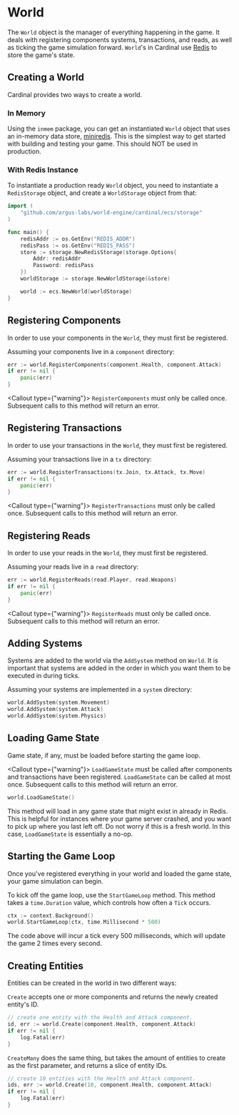 
# World

The `World` object is the manager of everything happening in the game. It deals with registering components systems,
transactions, and reads, as well as ticking the game simulation forward. `World`'s in Cardinal use [Redis](https://redis.io/) to store the game's state.

## Creating a World

Cardinal provides two ways to create a world.

### In Memory

Using the `inmem` package, you can get an instantiated `World` object that uses an in-memory data store, [miniredis](https://github.com/alicebob/miniredis). This is the simplest way to get started with building and testing your game. This should NOT be used in production.

### With Redis Instance

To instantiate a production ready `World` object, you need to instantiate a `RedisStorage` object, and create a
`WorldStorage` object from that:

```go
import (
	"github.com/argus-labs/world-engine/cardinal/ecs/storage"
)

func main() {
	redisAddr := os.GetEnv("REDIS_ADDR")
	redisPass := os.GetEnv("REDIS_PASS")
	store := storage.NewRedisStorage(storage.Options{
		Addr: redisAddr
		Password: redisPass
	})
	worldStorage := storage.NewWorldStorage(&store)

	world := ecs.NewWorld(worldStorage)
}
```

## Registering Components

In order to use your components in the `World`, they must first be registered.

Assuming your components live in a `component` directory:

```go
err := world.RegisterComponents(component.Health, component.Attack)
if err != nil {
	panic(err)
}
```
<Callout type={"warning"}>
`RegisterComponents` must only be called once. Subsequent calls to this method will return an error.
</Callout>

## Registering Transactions

In order to use your transactions in the `World`, they must first be registered.

Assuming your transactions live in a `tx` directory:

```go
err := world.RegisterTransactions(tx.Join, tx.Attack, tx.Move)
if err != nil {
	panic(err)
}
```
<Callout type={"warning"}>
`RegisterTransactions` must only be called once. Subsequent calls to this method will return an error.
</Callout>


## Registering Reads

In order to use your reads in the `World`, they must first be registered.

Assuming your reads live in a `read` directory:

```go
err := world.RegisterReads(read.Player, read.Weapons)
if err != nil {
	panic(err)
}
```
<Callout type={"warning"}>
`RegisterReads` must only be called once. Subsequent calls to this method will return an error.
</Callout>

## Adding Systems

Systems are added to the world via the `AddSystem` method on `World`. It is important that systems are added in the
order in which you want them to be executed in during ticks.

Assuming your systems are implemented in a `system` directory:

```go
world.AddSystem(system.Movement)
world.AddSystem(system.Attack)
world.AddSystem(system.Physics)
```

## Loading Game State

Game state, if any, must be loaded before starting the game loop.

<Callout type={"warning"}>
   `LoadGameState` must be called after components and transactions have been registered. `LoadGameState` can be called at most once. Subsequent calls to this method will return an error.
</Callout>

```go
world.LoadGameState()
```

This method will load in any game state that might exist in already in Redis. This is helpful for instances where
your game server crashed, and you want to pick up where you last left off. Do not worry if this is a fresh world. In
this case, `LoadGameState` is essentially a no-op.

## Starting the Game Loop

Once you've registered everything in your world and loaded the game state, your game simulation can begin.

To kick off the game loop, use the `StartGameLoop` method. This method takes a `time.Duration` value, which controls
how often a `Tick` occurs.

```go
ctx := context.Background()
world.StartGameLoop(ctx, time.Millisecond * 500)
```

The code above will incur a tick every 500 milliseconds, which will update the game 2 times every second.

## Creating Entities

Entities can be created in the world in two different ways:


`Create` accepts one or more components and returns the newly created entity's ID.

```go
// create one entity with the Health and Attack component.
id, err := world.Create(component.Health, component.Attack)
if err != nil {
    log.Fatal(err)
}
```

`CreateMany` does the same thing, but takes the amount of entities to create as the first parameter, and
returns a slice of entity IDs.


```go
// create 10 entities with the Health and Attack component.
ids, err := world.Create(10, component.Health, component.Attack)
if err != nil {
    log.Fatal(err)
}
```
